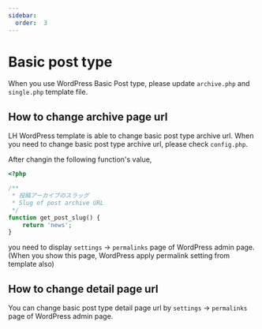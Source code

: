 ```yaml
---
sidebar:
  order:  3
---
```


# Basic post type

When you use WordPress Basic Post type, please update `archive.php` and `single.php` template file.

## How to change archive page url

LH WordPress template is able to change basic post type archive url. When you need to change basic post type archive url, please check `config.php`.

After changin the following function's value,

```php
<?php

/**
 * 投稿アーカイブのスラッグ
 * Slug of post archive URL
 */
function get_post_slug() {
    return 'news';
}
```

you need to display `settings` -> `permalinks` page of WordPress admin page. (When you show this page, WordPress apply permalink setting from template also)

## How to change detail page url

You can change basic post type detail page url by `settings` -> `permalinks` page of WordPress admin page.
